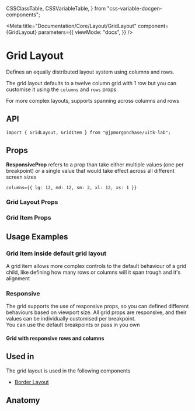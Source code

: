   CSSClassTable,
  CSSVariableTable,
} from "css-variable-docgen-components";

<Meta
  title="Documentation/Core/Layout/GridLayout"
  component={GridLayout}
  parameters={{
    viewMode: "docs",
  }}
/>

# Grid Layout

Defines an equally distributed layout system using columns and rows.

The grid layout defaults to a twelve column grid with 1 row but you can customise it using the `columns` and `rows` props.

For more complex layouts, supports spanning across columns and rows

<Canvas>
  <Story id="core-layout-gridlayout--toolkit-grid-layout" />
</Canvas>

## API

```
import { GridLayout, GridItem } from "@jpmorganchase/uitk-lab";
```

## Props

**ResponsiveProp** refers to a prop than take either multiple values (one per breakpoint) or a single value that would take effect across all different screen sizes

```
columns={{ lg: 12, md: 12, sm: 2, xl: 12, xs: 1 }}
```

### Grid Layout Props

<ArgsTable of={GridLayout} />

### Grid Item Props

<ArgsTable of={GridItem} />

## Usage Examples

### Grid Item inside default grid layout

A grid item allows more complex controls to the default behaviour of a grid child, like defining how many rows or columns will it span trough and it's alignment

<Canvas>
  <Story id="core-layout-gridlayout-griditem--grid-item-wrapper" />
</Canvas>

### Responsive

The grid supports the use of responsive props, so you can defined different behaviours based on viewport size.
All grid props are responsive, and their values can be individually customised per breakpoint.  
You can use the default breakpoints or pass in you own

<Canvas>
  <h4>Grid with responsive rows and columns</h4>
  <Story id="core-layout-gridlayout--toolkit-grid-layout-responsive-view" />
</Canvas>

## Used in

The grid layout is used in the following components

- [Border Layout](?path=/docs/layout-docs-lab-borderlayout--page)

## Anatomy

<Canvas>
  <ComponentAnatomy showLegend>
    <GridLayout>
      <GridItem></GridItem>
    </GridLayout>
  </ComponentAnatomy>
</Canvas>
